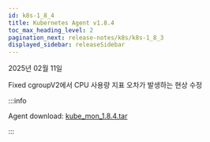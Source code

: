 ```yaml
---
id: k8s-1_8_4
title: Kubernetes Agent v1.8.4
toc_max_heading_level: 2
pagination_next: release-notes/k8s/k8s-1_8_3
displayed_sidebar: releaseSidebar
---
```


2025년 02월 11일

<Status priority='0'>Fixed</Status> cgroupV2에서 CPU 사용량 지표 오차가 발생하는 현상 수정

:::info

Agent download: [kube_mon_1.8.4.tar](https://repo.whatap.io/docker/kube_mon_1.8.4.tar)

:::